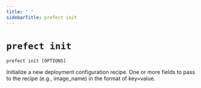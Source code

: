 ```yaml
---
title: " "
sidebarTitle: prefect init
---
```


# `prefect init`



```command
prefect init [OPTIONS]
```



<Info>
Initialize a new deployment configuration recipe.
</Info>






<AccordionGroup>




<Accordion title="Options" defaultOpen>

<ResponseField name="--name">
    
</ResponseField>

<ResponseField name="--recipe">
    
</ResponseField>

<ResponseField name="-f">
    One or more fields to pass to the recipe (e.g., image_name) in the format of key=value.
</ResponseField>

</Accordion>

</AccordionGroup>
